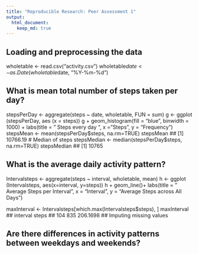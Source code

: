 ```yaml
---
title: "Reproducible Research: Peer Assessment 1"
output: 
  html_document:
    keep_md: true
---
```



## Loading and preprocessing the data
wholetable <- read.csv("activity.csv")
wholetable$date <- as.Date(wholetable$date, "%Y-%m-%d")


## What is mean total number of steps taken per day?
stepsPerDay <- aggregate(steps ~ date, wholetable, FUN = sum)
g <- ggplot (stepsPerDay, aes (x = steps))
g + geom_histogram(fill = "blue", binwidth = 1000) +
    labs(title = " Steps every day ", x = "Steps", y = "Frequency")
stepsMean <- mean(stepsPerDay$steps, na.rm=TRUE)
stepsMean
## [1] 10766.19
# Median of steps
stepsMedian <- median(stepsPerDay$steps, na.rm=TRUE)
stepsMedian
## [1] 10765

## What is the average daily activity pattern?
Intervalsteps <- aggregate(steps ~ interval, wholetable, mean)
h <- ggplot (Intervalsteps, aes(x=interval, y=steps))
h + geom_line()+ labs(title = "  Average Steps per Interval", x = "Interval", y = "Average Steps across All Days")

maxInterval <- Intervalsteps[which.max(Intervalsteps$steps), ] 
maxInterval
##     interval    steps
## 104      835 206.1698
## Imputing missing values



## Are there differences in activity patterns between weekdays and weekends?

